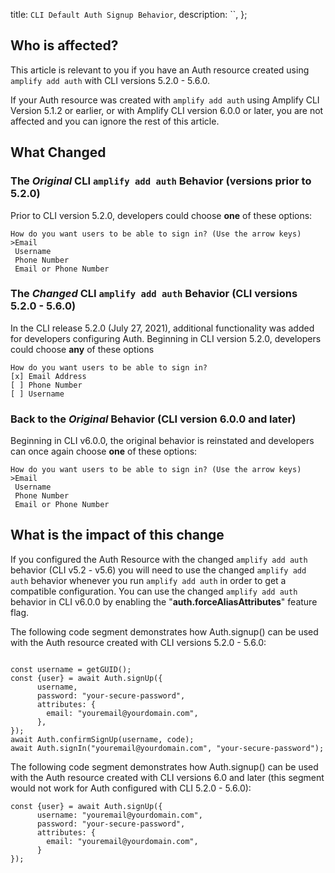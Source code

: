   title: `CLI Default Auth Signup Behavior`,
  description: ``,
};

## Who is affected? 

This article is relevant to you if you have an Auth resource created using  `amplify add auth`  with CLI versions 5.2.0 - 5.6.0.

If your Auth resource was created with   `amplify add auth` using Amplify CLI Version 5.1.2 or earlier, or with Amplify CLI version 6.0.0 or later, you are not affected and you can ignore the rest of this article. 


## What Changed

### **The *Original* CLI  `amplify add auth` Behavior (versions prior to 5.2.0)** 

Prior to CLI version 5.2.0, developers could choose **one** of these options:

```
How do you want users to be able to sign in? (Use the arrow keys)
>Email
 Username
 Phone Number
 Email or Phone Number
```

### **The *Changed* CLI `amplify add auth` Behavior (CLI versions 5.2.0 - 5.6.0)**

In the CLI release 5.2.0 (July 27, 2021), additional functionality was added for developers configuring Auth. 
Beginning in CLI version 5.2.0, developers could choose **any** of these options

```
How do you want users to be able to sign in?
[x] Email Address
[ ] Phone Number
[ ] Username
```

### **Back to the *Original* Behavior (CLI version 6.0.0 and later)**

Beginning in CLI v6.0.0, the original behavior is reinstated and developers can once again choose **one** of these options:

```
How do you want users to be able to sign in? (Use the arrow keys)
>Email
 Username
 Phone Number
 Email or Phone Number
```

## What is the impact of this change

If you configured the Auth Resource with the changed `amplify add auth` behavior (CLI v5.2 - v5.6) you will need to use the changed  `amplify add auth` behavior whenever you run `amplify add auth` in order to get a compatible configuration. You can use the changed `amplify add auth` behavior in CLI v6.0.0 by enabling the "**auth.forceAliasAttributes**" feature flag.

The following code segment demonstrates how Auth.signup() can be used with the Auth resource created with CLI versions 5.2.0 - 5.6.0:

```

const username = getGUID(); 
const {user} = await Auth.signUp({
      username,
      password: "your-secure-password",
      attributes: {
        email: "youremail@yourdomain.com",
      },
});
await Auth.confirmSignUp(username, code);
await Auth.signIn("youremail@yourdomain.com", "your-secure-password");
```

The following code segment demonstrates how Auth.signup() can be used with the Auth resource created with CLI versions 6.0 and later (this segment would not work for Auth configured with CLI 5.2.0 - 5.6.0):

```
const {user} = await Auth.signUp({
      username: "youremail@yourdomain.com",
      password: "your-secure-password",
      attributes: {
        email: "youremail@yourdomain.com", 
      }
});
```



